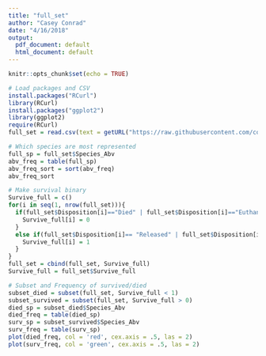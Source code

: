 ```yaml
---
title: "full_set"
author: "Casey Conrad"
date: "4/16/2018"
output:
  pdf_document: default
  html_document: default
---
```


```r
knitr::opts_chunk$set(echo = TRUE)
```

```r
# Load packages and CSV
install.packages("RCurl")
library(RCurl)
install.packages("ggplot2")
library(ggplot2)
require(RCurl)
full_set = read.csv(text = getURL("https://raw.githubusercontent.com/conradcd/ACC_Bird_Strikes/master/1991-2017_match.csv"), header = T)
```

```r
# Which species are most represented
full_sp = full_set$Species_Abv
abv_freq = table(full_sp)
abv_freq_sort = sort(abv_freq)
abv_freq_sort
```




```r
# Make survival binary
Survive_full = c()
for(i in seq(1, nrow(full_set))){
  if(full_set$Disposition[i]=="Died" | full_set$Disposition[i]=="Euthanized" | full_set$Disposition[i]=="DIED" | full_set$Disposition[i]=="NR/EUTHANIZED" | full_set$Disposition[i]=="NR/DIED" | full_set$Disposition[i]=="TRANSFERRED/EUTHANIZED" | full_set$Disposition[i]=="TRANSFERRED/DIED") {
    Survive_full[i] = 0
  }
  else if(full_set$Disposition[i]== "Released" | full_set$Disposition[i]=="Self-Release" | full_set$Disposition[i]=="RELEASED" | full_set$Disposition[i]=="NR/RELEASED") {
    Survive_full[i] = 1
  }
}
full_set = cbind(full_set, Survive_full)
Survive_full = full_set$Survive_full
```

```r
# Subset and Frequency of survived/died
subset_died = subset(full_set, Survive_full < 1)
subset_survived = subset(full_set, Survive_full > 0)
died_sp = subset_died$Species_Abv
died_freq = table(died_sp)
surv_sp = subset_survived$Species_Abv
surv_freq = table(surv_sp)
plot(died_freq, col = 'red', cex.axis = .5, las = 2)
plot(surv_freq, col = 'green', cex.axis = .5, las = 2)
```

```r

```

